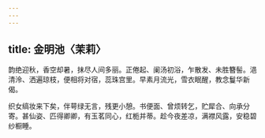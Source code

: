 ```yaml
---
---
---
```

title: 金明池〈茉莉〉
---



韵绝迎秋，香空却暑，抹尽人间多丽。正倦起、阑汤初浴，乍散发、未胜簪髻。浥清泠、洒遍琼枝，便相将对宿，蕊珠宫里。早素月流光，雪衣眠醒，教念鬘华新偈。

织女缟妆来下矣，伴萼绿无言，残更小憩。书便面、曾烦转乞，贮犀合、向承分寄。甚仙姿、匹得卿卿，有玉茗同心，红栀并蒂。趁今夜差凉，满襟风露，安稳碧纱橱睡。